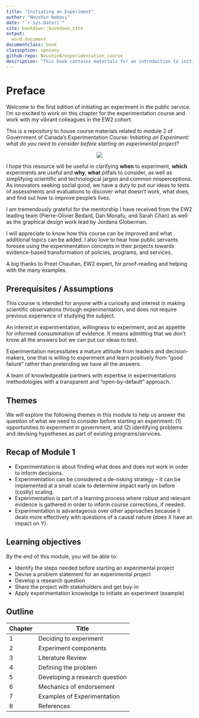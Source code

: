 ```yaml
---
title: "Initiating an Experiment"
author: "Noushin Nabavi"
date: "`r Sys.Date()`"
site: bookdown::bookdown_site
output:
  word_document
documentclass: book
classoption: openany
github-repo: NoushinN/experimentation_course
description: "This book contains materials for an introduction to initiating an experiment"
---
```



# Preface {-}

Welcome to the first edition of initiating an experiment in the public service. I’m so excited to work on this chapter for the experimentation course and work with my vibrant colleagues in the EW2 cohort.

This  is a repository to house course materials related to module 2 of Government of Canada's Experimentation Course: _Initiating an Experiment: what do you need to consider before starting an experimental project?_

<center>
![](fig/experimentation-rules.png)
</center>

I hope this resource will be useful in clarifying **when** to experiment, **which** experiments are useful and **why**, **what** pitfals to consider, as well as simplifying scientific and technological jargon and common misperceptions. As innovators seeking social good, we have a duty to put our ideas to tests of assessments and evaluations to discover what doesn’t work, what does, and find out how to improve people’s lives.

I am tremendously grateful for the mentorship I have received from the EW2 leading team (Pierre-Olivier Bedard, Dan Monafu, and Sarah Chan) as well as the graphical design work lead by Jordana Globerman.

I will appreciate to know how this course can be improved and what additional topics can be added. I also love to hear how public servants foresee using the experimentation concepts in their projects towards evidence-based transformation of policies, programs, and services. 

A big thanks to Preet Chauhan, EW2 expert, for proof-reading and helping with the many examples.

## Prerequisites / Assumptions

This course is intended for anyone with a curiosity and interest in making scientific observations through experimentation, and does not require previous experience of studying the subject.

An interest in experimentation, willingness to experiment, and an appetite for informed consummation of evidence. It means admitting that we don’t know all the answers but we can put our ideas to test. 

Experimentation necessitates a mature attitude from leaders and decision-makers, one that is willing to experiment and learn positively from “good failure” rather than pretending we have all the answers.

A team of knowledgeable partners with expertise in experimentations methodologies with a transparent and  “open-by-default” approach. 

## Themes

We will explore the following themes in this module to help us answer the question of what we need to consider before starting an experiment: (1) opportunities to experiment in government, and (2) identifying problems and devising hypotheses as part of existing programs/services.

## Recap of Module 1
- Experimentation is about finding what does and does not work in order to inform decisions.
- Experimentation can be considered a de-risking strategy – it can be implemented at a small scale to determine impact early on before (costly) scaling.
- Experimentation is part of a learning process where robust and relevant evidence is gathered in order to inform course corrections, if needed.
- Experimentation is advantageous over other approaches because it deals more effectively with questions of a causal nature (does X have an impact on Y).

## Learning objectives

By the end of this module, you will be able to:

- Identify the steps needed before starting an experimental project
- Devise a problem statement for an experimental project 
- Develop a research question 
- Share the project with stakeholders and get buy-in
- Apply experimentation knowledge to initiate an experiment (example)

## Outline

| Chapter | Title | 
|---------|---------|
| 1 | Deciding to experiment | 
| 2 | Experiment components |
| 3 | Literature Review |
| 4 | Defining the problem |
| 5 | Developing a research question |
| 6 | Mechanics of endorsement | 
| 7 | Examples of Experimentation | 
| 8 | References | 
 






